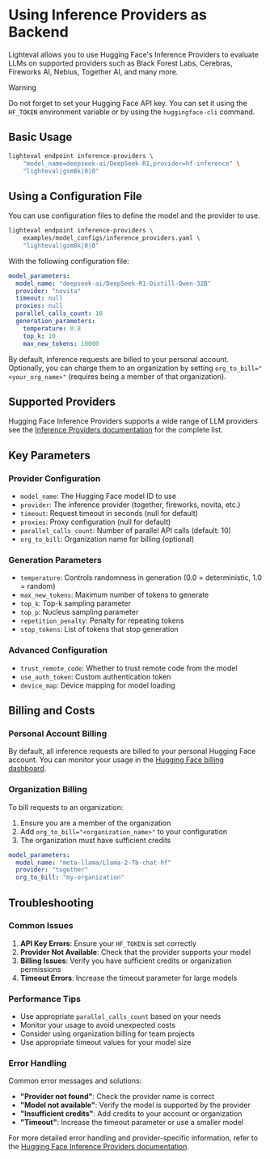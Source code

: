 # Using Inference Providers as Backend

Lighteval allows you to use Hugging Face's Inference Providers to evaluate LLMs on supported providers such as Black Forest Labs, Cerebras, Fireworks AI, Nebius, Together AI, and many more.

> [!WARNING]
> Do not forget to set your Hugging Face API key.
> You can set it using the `HF_TOKEN` environment variable or by using the `huggingface-cli` command.

## Basic Usage

```bash
lighteval endpoint inference-providers \
    "model_name=deepseek-ai/DeepSeek-R1,provider=hf-inference" \
    "lighteval|gsm8k|0|0"
```

## Using a Configuration File

You can use configuration files to define the model and the provider to use.

```bash
lighteval endpoint inference-providers \
    examples/model_configs/inference_providers.yaml \
    "lighteval|gsm8k|0|0"
```

With the following configuration file:

```yaml
model_parameters:
  model_name: "deepseek-ai/DeepSeek-R1-Distill-Qwen-32B"
  provider: "novita"
  timeout: null
  proxies: null
  parallel_calls_count: 10
  generation_parameters:
    temperature: 0.8
    top_k: 10
    max_new_tokens: 10000
```

By default, inference requests are billed to your personal account.
Optionally, you can charge them to an organization by setting `org_to_bill="<your_org_name>"` (requires being a member of that organization).

## Supported Providers

Hugging Face Inference Providers supports a wide range of LLM providers see the [Inference Providers documentation](https://huggingface.co/docs/inference-providers/en/index) for the complete list.


## Key Parameters

### Provider Configuration
- `model_name`: The Hugging Face model ID to use
- `provider`: The inference provider (together, fireworks, novita, etc.)
- `timeout`: Request timeout in seconds (null for default)
- `proxies`: Proxy configuration (null for default)
- `parallel_calls_count`: Number of parallel API calls (default: 10)
- `org_to_bill`: Organization name for billing (optional)

### Generation Parameters
- `temperature`: Controls randomness in generation (0.0 = deterministic, 1.0 = random)
- `max_new_tokens`: Maximum number of tokens to generate
- `top_k`: Top-k sampling parameter
- `top_p`: Nucleus sampling parameter
- `repetition_penalty`: Penalty for repeating tokens
- `stop_tokens`: List of tokens that stop generation

### Advanced Configuration
- `trust_remote_code`: Whether to trust remote code from the model
- `use_auth_token`: Custom authentication token
- `device_map`: Device mapping for model loading

## Billing and Costs

### Personal Account Billing
By default, all inference requests are billed to your personal Hugging Face account. You can monitor your usage in the [Hugging Face billing dashboard](https://huggingface.co/settings/billing).

### Organization Billing
To bill requests to an organization:

1. Ensure you are a member of the organization
2. Add `org_to_bill="<organization_name>"` to your configuration
3. The organization must have sufficient credits

```yaml
model_parameters:
  model_name: "meta-llama/Llama-2-7b-chat-hf"
  provider: "together"
  org_to_bill: "my-organization"
```

## Troubleshooting

### Common Issues

1. **API Key Errors**: Ensure your `HF_TOKEN` is set correctly
2. **Provider Not Available**: Check that the provider supports your model
3. **Billing Issues**: Verify you have sufficient credits or organization permissions
4. **Timeout Errors**: Increase the timeout parameter for large models

### Performance Tips

- Use appropriate `parallel_calls_count` based on your needs
- Monitor your usage to avoid unexpected costs
- Consider using organization billing for team projects
- Use appropriate timeout values for your model size

### Error Handling

Common error messages and solutions:
- **"Provider not found"**: Check the provider name is correct
- **"Model not available"**: Verify the model is supported by the provider
- **"Insufficient credits"**: Add credits to your account or organization
- **"Timeout"**: Increase the timeout parameter or use a smaller model

For more detailed error handling and provider-specific information, refer to the [Hugging Face Inference Providers documentation](https://huggingface.co/docs/inference-endpoints/guides/inference_providers).
